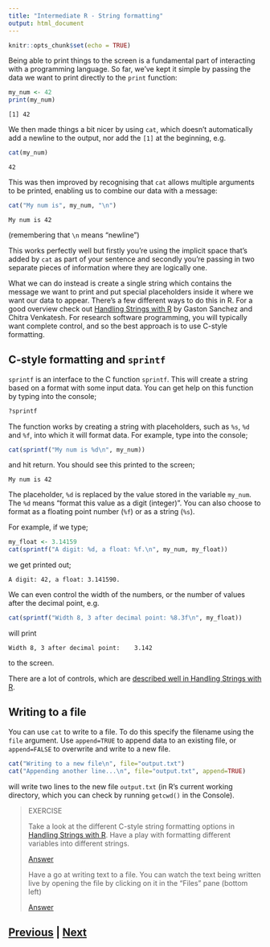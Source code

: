 ```yaml
---
title: "Intermediate R - String formatting"
output: html_document
---
```


```r
knitr::opts_chunk$set(echo = TRUE)
```

Being able to print things to the screen is a fundamental part of 
interacting with a programming language. So far, we've kept it simple 
by passing the data we want to print directly to the `print` function:

```R
my_num <- 42
print(my_num)
```

```
[1] 42
```

We then made things a bit nicer by using `cat`, which doesn't 
automatically add a newline to the output, nor add the 
`[1]` at the beginning, e.g. 

```R
cat(my_num)
```

```
42
```

This was then improved by recognising that `cat` allows 
multiple arguments to be printed, enabling us to combine our data with a message:

```R
cat("My num is", my_num, "\n")
```

```
My num is 42
```

(remembering that `\n` means "newline")

This works perfectly well but firstly you're using the implicit space that's 
added by `cat` as part of your sentence and secondly you're passing in two 
separate pieces of information where they are logically one.

What we can do instead is create a single string which contains the message 
we want to print and put special placeholders inside it where we want our 
data to appear. There's a few different ways to do this in R. For a 
good overview check out [Handling Strings with R](https://www.gastonsanchez.com/r4strings/)
by Gaston Sanchez and Chitra Venkatesh. For research software programming, 
you will typically want complete control, and so the best approach is
to use C-style formatting.

## C-style formatting and `sprintf`

`sprintf` is an interface to the C function `sprintf`. This will create
a string based on a format with some input data. You can get help on this
function by typing into the console;

```R
?sprintf
```

The function works by creating a string with placeholders, such 
as `%s`, `%d` and `%f`, into which it will format data. For example,
type into the console;

```R
cat(sprintf("My num is %d\n", my_num))
```

and hit return. You should see this printed to the screen;

```
My num is 42
```

The placeholder, `%d` is replaced by the value stored in the variable
`my_num`. The `%d` means "format this value as a digit (integer)".
You can also choose to format as a floating point number (`%f`) 
or as a string (`%s`).

For example, if we type;

```R
my_float <- 3.14159
cat(sprintf("A digit: %d, a float: %f.\n", my_num, my_float))
```

we get printed out;

```
A digit: 42, a float: 3.141590.
```

We can even control the width of the numbers, or the number
of values after the decimal point, e.g.

```R
cat(sprintf("Width 8, 3 after decimal point: %8.3f\n", my_float))
```

will print

```
Width 8, 3 after decimal point:    3.142
```

to the screen.

There are a lot of controls, which are
[described well in Handling Strings with R](https://www.gastonsanchez.com/r4strings/c-style-formatting.html).

## Writing to a file

You can use `cat` to write to a file. To do this specify the filename
using the `file` argument. Use `append=TRUE` to append data to an existing
file, or `append=FALSE` to overwrite and write to a new file.

```R
cat("Writing to a new file\n", file="output.txt")
cat("Appending another line...\n", file="output.txt", append=TRUE)
```

will write two lines to the new file `output.txt` (in R's current working
directory, which you can check by running `getcwd()` in the Console).

> EXERCISE
>
> Take a look at the different C-style string formatting options in 
> [Handling Strings with R](https://www.gastonsanchez.com/r4strings/c-style-formatting.html).
> Have a play with formatting different variables into different strings.
>
> [Answer](formatting_answer01.html)
>
> Have a go at writing text to a file. You can watch the text being
> written live by opening the file by clicking on it in the 
> "Files" pane (bottom left)
>
> [Answer](formatting_answer02.html)

## [Previous](index.html) | [Next](packages.html)

